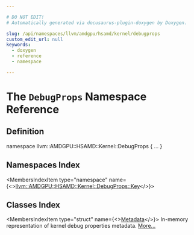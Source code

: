 ```yaml
---

# DO NOT EDIT!
# Automatically generated via docusaurus-plugin-doxygen by Doxygen.

slug: /api/namespaces/llvm/amdgpu/hsamd/kernel/debugprops
custom_edit_url: null
keywords:
  - doxygen
  - reference
  - namespace

---
```





# The `DebugProps` Namespace Reference

<DoxygenPage pluginConfig={pluginConfig}>



## Definition

<CodeBlock>namespace llvm::AMDGPU::HSAMD::Kernel::DebugProps &#123; ... &#125;</CodeBlock>

## Namespaces Index

<MembersIndex>

<MembersIndexItem
  type="namespace"
  name={<><a href="/docs/api/namespaces/llvm/amdgpu/hsamd/kernel/debugprops/key">llvm::AMDGPU::HSAMD::Kernel::DebugProps::Key</a></>}>
</MembersIndexItem>

</MembersIndex>

## Classes Index

<MembersIndex>

<MembersIndexItem
  type="struct"
  name={<><a href="/docs/api/structs/llvm/amdgpu/hsamd/kernel/debugprops/metadata">Metadata</a></>}>
In-memory representation of kernel debug properties metadata. <a href="/docs/api/structs/llvm/amdgpu/hsamd/kernel/debugprops/metadata/#details">More...</a>
</MembersIndexItem>

</MembersIndex>


</DoxygenPage>
